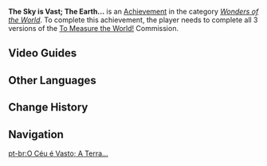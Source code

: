 {{Achievement Infobox
|title        = 
|id           = 84553
|order id     = 4077
|category     = Wonders of the World
|description  = Help Farghani perform measurements.
|requirements = Complete all 3 versions of ''[[To Measure the World!]]''.
|primogems    = 5
|tracking     = 
|topic        = 
|hidden       = 1
|type         = Commission
}}
'''The Sky is Vast; The Earth...''' is an [[Achievement]] in the category ''[[Wonders of the World]]''. To complete this achievement, the player needs to complete all 3 versions of the [[To Measure the World!]] Commission.
<!--
==Notes==

==Trivia==
-->
==Video Guides==
{{EVT
|video1   = 1FdhSiBdY_E
|caption1 = To Measure the World! - "The Sky is Vast; The Earth..." Achievement.
}}

==Other Languages==
{{Other Languages
|en      = The Sky is Vast; The Earth...
|zhs     = 天有多高，地有多…
|zhs_rm  = Tiān Yǒu Duō Gāo, Dì Yǒu Duō...
|zht     = 天有多高，地有多…
|zht_rm  = Tiān Yǒu Duō Gāo, Dì Yǒu Duō...
|zh_tl   = 
|ja      = 天は高く、地は…
|ja_rm   = Ten wa Takaku, Chi wa...
|ja_tl   = The Sky is High, the Earth is...
|ko      = 하늘은 높고 땅은…
|ko_rm   = Haneureun Nopkko Ttangeun...
|ko_tl   = The Sky is High, and the Earth...
|es      = ¿Qué tan grande es el mundo?
|es_tl   = How Big Is the World?
|fr      = À la mesure du monde...
|fr_tl   = Measuring the World...
|ru      = Небо высоко, а земля...
|ru_tl   = The Sky is High and the Earth is...
|th      = ฟ้าอยู่สูงเพียงใด ดินอยู่...
|th_rm   = 
|th_tl   = 
|vi      = Trời Bao Cao, Đất Bao...
|vi_tl   = 
|de      = Der Himmel ist hoch und die Erde&nbsp;...
|de_tl   = The Sky is High and the Earth...
|id      = Setinggi-tingginya Langit&nbsp;....
|id_tl   = As High as the Sky...
|pt      = O Céu é Vasto; A Terra...
|pt_tl   = 
|tr      = Gökyüzü Engin, Yeryüzü...
|tr_tl   = 
|it      = Il cielo è immenso, la terra...
|it_tl   = 
}}

==Change History==
{{Change History|3.0}}
<!--
==References==
{{Reflist}}
-->
==Navigation==
{{Achievement Navbox}}

[[pt-br:O Céu é Vasto; A Terra...]]